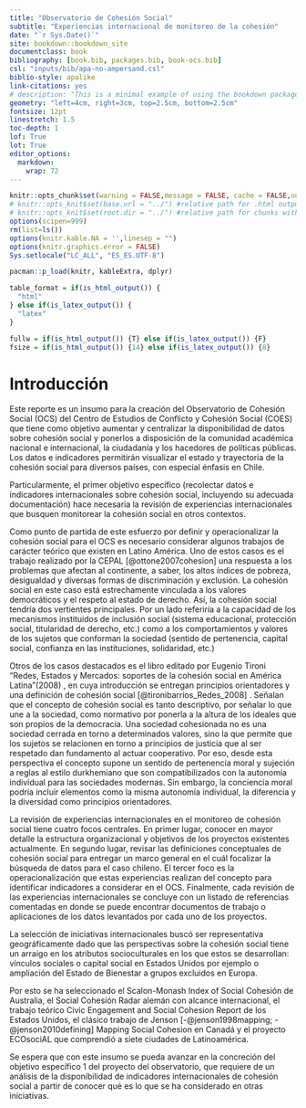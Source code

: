 ```yaml
---
title: "Observatorio de Cohesión Social"
subtitle: "Experiencias internacional de monitoreo de la cohesión"
date: "`r Sys.Date()`"
site: bookdown::bookdown_site
documentclass: book
bibliography: [book.bib, packages.bib, book-ocs.bib]
csl: "inputs/bib/apa-no-ampersand.csl"
biblio-style: apalike
link-citations: yes
# description: "This is a minimal example of using the bookdown package to write a book. The output format for this example is bookdown::gitbook."
geometry: "left=4cm, right=3cm, top=2.5cm, bottom=2.5cm"
fontsize: 12pt
linestretch: 1.5
toc-depth: 1
lof: True
lot: True
editor_options: 
  markdown: 
    wrap: 72
---
```


```r
knitr::opts_chunk$set(warning = FALSE,message = FALSE, cache = FALSE,out.width = '85%',fig.pos= "H")
# knitr::opts_knit$set(base.url = "../") #relative path for .html output file
# knitr::opts_knit$set(root.dir = "../") #relative path for chunks within .rmd files
options(scipen=999)
rm(list=ls())
options(knitr.kable.NA = '',linesep = "")
options(knitr.graphics.error = FALSE)
Sys.setlocale("LC_ALL", "ES_ES.UTF-8")
```

```r
pacman::p_load(knitr, kableExtra, dplyr)
```

```r
table_format = if(is_html_output()) {
  "html"
} else if(is_latex_output()) {
  "latex"
}

fullw = if(is_html_output()) {T} else if(is_latex_output()) {F}
fsize = if(is_html_output()) {14} else if(is_latex_output()) {8}
```

# Introducción

Este reporte es un insumo para la creación del Observatorio de Cohesión
Social (OCS) del Centro de Estudios de Conflicto y Cohesión Social
(COES) que tiene como objetivo aumentar y centralizar la disponibilidad
de datos sobre cohesión social y ponerlos a disposición de la comunidad
académica nacional e internacional, la ciudadanía y los hacedores de
políticas públicas. Los datos e indicadores permitirán visualizar el
estado y trayectoria de la cohesión social para diversos países, con
especial énfasis en Chile.

Particularmente, el primer objetivo específico (recolectar datos e
indicadores internacionales sobre cohesión social, incluyendo su
adecuada documentación) hace necesaria la revisión de experiencias
internacionales que busquen monitorear la cohesión social en otros
contextos.

Como punto de partida de este esfuerzo por definir y operacionalizar la
cohesión social para el OCS es necesario considerar algunos trabajos de
carácter teórico que existen en Latino América. Uno de estos casos es el
trabajo realizado por la CEPAL [@ottone2007cohesion] una respuesta a los
problemas que afectan al continente, a saber, los altos índices de
pobreza, desigualdad y diversas formas de discriminación y exclusión. La
cohesión social en este caso está estrechamente vinculada a los valores
democráticos y el respeto al estado de derecho. Así, la cohesión social
tendría dos vertientes principales. Por un lado referiría a la capacidad
de los mecanismos instituidos de inclusión social (sistema educacional,
protección social, titularidad de derecho, etc.) como a los
comportamientos y valores de los sujetos que conforman la sociedad
(sentido de pertenencia, capital social, confianza en las instituciones,
solidaridad, etc.)

Otros de los casos destacados es el libro editado por Eugenio Tironi
"Redes, Estados y Mercados: soportes de la cohesión social en América
Latina "(2008) , en cuya introducción se entregan principios
orientadores y una definición de cohesión social
[@tironibarrios_Redes_2008] . Señalan que el concepto de cohesión social
es tanto descriptivo, por señalar lo que une a la sociedad, como
normativo por ponerla a la altura de los ideales que son propios de la
democracia. Una sociedad cohesionada no es una sociedad cerrada en torno
a determinados valores, sino la que permite que los sujetos se
relacionen en torno a principios de justicia que al ser respetado dan
fundamento al actuar cooperativo. Por eso, desde esta perspectiva el
concepto supone un sentido de pertenencia moral y sujeción a reglas al
estilo durkhemiano que son compatibilizados con la autonomía individual
para las sociedades modernas. Sin embargo, la conciencia moral podría
incluir elementos como la misma autonomía individual, la diferencia y la
diversidad como principios orientadores.

La revisión de experiencias internacionales en el monitoreo de cohesión
social tiene cuatro focos centrales. En primer lugar, conocer en mayor
detalle la estructura organizacional y objetivos de los proyectos
existentes actualmente. En segundo lugar, revisar las definiciones
conceptuales de cohesión social para entregar un marco general en el
cuál focalizar la búsqueda de datos para el caso chileno. El tercer foco
es la operacionalización que estas experiencias realizan del concepto
para identificar indicadores a considerar en el OCS. Finalmente, cada
revisión de las experiencias internacionales se concluye con un listado
de referencias comentadas en donde se puede encontrar documentos de
trabajo o aplicaciones de los datos levantados por cada uno de los
proyectos.

La selección de iniciativas internacionales buscó ser representativa
geográficamente dado que las perspectivas sobre la cohesión social tiene
un arraigo en los atributos socioculturales en los que estos se
desarrollan: vínculos sociales o capital social en Estados Unidos por
ejemplo o ampliación del Estado de Bienestar a grupos excluidos en
Europa.

Por esto se ha seleccionado el Scalon-Monash Index of Social Cohesión de
Australia, el Social Cohesión Radar alemán con alcance internacional, el
trabajo teórico Civic Engagement and Social Cohesion Report de los
Estados Unidos, el clásico trabajo de Jenson [-@jenson1998mapping;
-@jenson2010defining] Mapping Social Cohesion en Canadá y el proyecto
ECOsociAL que comprendió a siete ciudades de Latinoamérica.

Se espera que con este insumo se pueda avanzar en la concreción del
objetivo específico 1 del proyecto del observatorio, que requiere de un
análisis de la disponibilidad de indicadores internacionales de cohesión
social a partir de conocer qué es lo que se ha considerado en otras
iniciativas.
